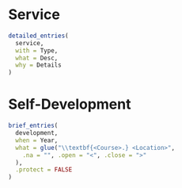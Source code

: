 # Service

```r
detailed_entries(
  service,
  with = Type,
  what = Desc,
  why = Details
)
```

# Self-Development

```r
brief_entries(
  development,
  when = Year,
  what = glue("\\textbf{<Course>.} <Location>",
    .na = "", .open = "<", .close = ">"
  ),
  .protect = FALSE
)
```
